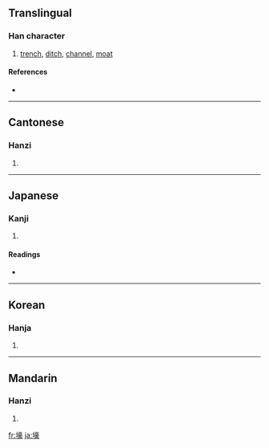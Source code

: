 ==Translingual==

===Han character===
{{Han char|rn=32|rad=土|as=14|sn=17|four=4013<sub>2</sub>|canj=土卜口人 (GYRO)}}

# [[trench]], [[ditch]], [[channel]], [[moat]]

====References====
* {{Han ref|kx=0241.120|dkj=05559|dj=0481.020|hdz=10497.050|uh=58D5|ud=22741|bh=C0A2|bd=49314}}

----

==Cantonese==

===Hanzi===
{{yue-hanzi|jyut=|y=hou4}}

# {{defn|Cantonese}}

----

==Japanese==

===Kanji===
{{ja-kanji|grade=|rs=土14}}

# {{defn|Japanese}}

====Readings====
* {{ja-readings|on=[[ごう]] (gō)|kun=[[ほり]] (hori)}}

----

==Korean==

===Hanja===
{{ko-hanja|hangeul=호|rv=ho|mr=ho}}

# {{defn|Korean}}

----

==Mandarin==

===Hanzi===
{{cmn-hanzi|pin=[[háo]] ([[hao2]])|wg=hao<sup>2</sup>}}

# {{defn|Mandarin}}

[[fr:壕]]
[[ja:壕]]